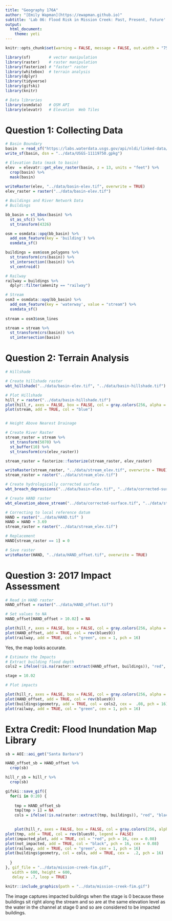 ```yaml
---
title: "Geography 176A"
author: "[Emily Wapman](https://ewapman.github.io)"
subtitle: 'Lab 06: Flood Risk in Mission Creek: Past, Present, Future'
output:
  html_document:
    theme: yeti
---
```


```r
knitr::opts_chunk$set(warning = FALSE, message = FALSE, out.width = "75%", fig.align = 'center')
```

```r
library(sf)        # vector manipulation
library(raster)    # raster manipulation
library(fasterize) # "faster" raster
library(whitebox)  # terrain analysis
library(dplyr)
library(tidyverse)
library(gifski)
library(knitr)

# Data libraries
library(osmdata)   # OSM API
library(elevatr)   # Elevation  Web Tiles
```

# Question 1: Collecting Data
```r
# Basin Boundary
basin  = read_sf("https://labs.waterdata.usgs.gov/api/nldi/linked-data/nwissite/USGS-11119750/basin/")
write_sf(basin, dsn = "../data/USGS-11119750.gpkg")

# Elevation Data (mask to basin)
elev  = elevatr::get_elev_raster(basin, z = 13, units = "feet") %>% 
  crop(basin) %>%
  mask(basin)
  
writeRaster(elev, "../data/basin-elev.tif", overwrite = TRUE)
elev_raster = raster("../data/basin-elev.tif")

# Buildings and River Network Data
# Buildings

bb_basin = st_bbox(basin) %>%
  st_as_sfc() %>%
  st_transform(4326)

osm = osmdata::opq(bb_basin) %>% 
  add_osm_feature(key = 'building') %>% 
  osmdata_sf()

buildings = osm$osm_polygons %>%
  st_transform(crs(basin)) %>%
  st_intersection((basin)) %>%
  st_centroid()

# Railway
railway = buildings %>% 
  dplyr::filter(amenity == "railway")

# Stream
osm3 = osmdata::opq(bb_basin) %>% 
  add_osm_feature(key = 'waterway', value = "stream") %>%
  osmdata_sf() 
    
stream = osm3$osm_lines

stream = stream %>%
  st_transform(crs(basin)) %>%
  st_intersection(basin)

```

# Question 2: Terrain Analysis
```r

# Hillshade

# Create hillshade raster
wbt_hillshade("../data/basin-elev.tif", "../data/basin-hillshade.tif")


```

```r

# Plot Hillshade
hill_r = raster("../data/basin-hillshade.tif")
plot(hill_r, axes = FALSE, box = FALSE, col = gray.colors(256, alpha = 0.5), main = "Hillshade", legend = FALSE)
plot(stream, add = TRUE, col = "blue")


# Height Above Nearest Drainage 

# Create River Raster
stream_raster = stream %>%
  st_transform(5070) %>%
  st_buffer(10) %>%
  st_transform(crs(elev_raster))

stream_raster = fasterize::fasterize(stream_raster, elev_raster)

writeRaster(stream_raster, "../data/stream_elev.tif", overwrite = TRUE)
stream_raster = raster("../data/stream_elev.tif")
```

```r
# Create hydrologically corrected surface
wbt_breach_depressions("../data/basin-elev.tif", "../data/corrected-surface.tif")

# Create HAND raster
wbt_elevation_above_stream("../data/corrected-surface.tif", "../data/stream_elev.tif", "../data/HAND.tif" )
```

```r
# Correcting to local reference datum
HAND = raster("../data/HAND.tif" ) 
HAND = HAND + 3.69
stream_raster = raster("../data/stream_elev.tif")

# Replacement
HAND[stream_raster == 1] = 0

# Save raster
writeRaster(HAND, "../data/HAND_offset.tif", overwrite = TRUE)
```

# Question 3: 2017 Impact Assessment 
```r

# Read in HAND raster
HAND_offset = raster("../data/HAND_offset.tif")

# Set values to NA
HAND_offset[HAND_offset > 10.02] = NA

plot(hill_r, axes = FALSE, box = FALSE, col = gray.colors(256, alpha = 0.5), legend = FALSE)
plot(HAND_offset, add = TRUE, col = rev(blues9))
plot(railway, add = TRUE, col = "green", cex = 1, pch = 16)
```

Yes, the map looks accurate.

```r

# Estimate the Impacts
# Extract building flood depth
cols2 = ifelse(!is.na(raster::extract(HAND_offset, buildings)), "red", "black")

stage = 10.02

# Plot impacts

plot(hill_r, axes = FALSE, box = FALSE, col = gray.colors(256, alpha = 0.5), legend = FALSE, main = paste(sum(cols2 =="red"), "Impacted Structures,", stage, "Foot Stage"), cex = 0.5)
plot(HAND_offset, add = TRUE, col = rev(blues9))
plot(buildings$geometry, add = TRUE, col = cols2, cex =  .08, pch = 16)
plot(railway, add = TRUE, col = "green", cex = 1, pch = 16)
```

# Extra Credit: Flood Inundation Map Library 
```r
sb = AOI::aoi_get("Santa Barbara")

HAND_offset_sb = HAND_offset %>%
  crop(sb)

hill_r_sb = hill_r %>%
  crop(sb)

gifski::save_gif({
  for(i in 0:20) {
    
    tmp = HAND_offset_sb
    tmp[tmp > i] = NA
    cols = ifelse(!is.na(raster::extract(tmp, buildings)), "red", "black")

    
    plot(hill_r, axes = FALSE, box = FALSE, col = gray.colors(256, alpha = 0.5), legend = FALSE, main = paste(sum(cols =="red"), "Impacted Structures,", i, "Foot Stage"), cex = 0.5)
plot(tmp, add = TRUE, col = rev(blues9), legend = FALSE)
plot(impacted_plot, add = TRUE, col = "red", pch = 16, cex = 0.08)
plot(not_impacted, add = TRUE, col = "black", pch = 16, cex = 0.08)
plot(railway, add = TRUE, col = "green", cex = 1, pch = 16)
plot(buildings$geometry, col = cols, add = TRUE, cex =  .2, pch = 16)
    
  }
}, gif_file = "../data/mission-creek-fim.gif",
   width = 600, height = 600, 
   delay = .7, loop = TRUE)


```



```r
knitr::include_graphics(path = "../data/mission-creek-fim.gif")
```


The image captures impacted buildings when the stage is 0 because these buildings sit right along the stream and so are at the same elevation level as the water in the channel at stage 0 and so are considered to be impacted buildings. 











